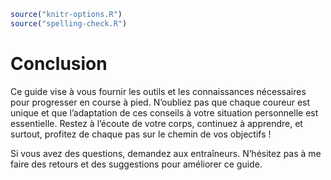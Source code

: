 ```r
source("knitr-options.R")
source("spelling-check.R")
```

# Conclusion {-}

Ce guide vise à vous fournir les outils et les connaissances nécessaires pour progresser en course à pied.
N'oubliez pas que chaque coureur est unique et que l'adaptation de ces conseils à votre situation personnelle est essentielle.
Restez à l'écoute de votre corps, continuez à apprendre, et surtout, profitez de chaque pas sur le chemin de vos objectifs !

Si vous avez des questions, demandez aux entraîneurs. 
N'hésitez pas à me faire des retours et des suggestions pour améliorer ce guide.
